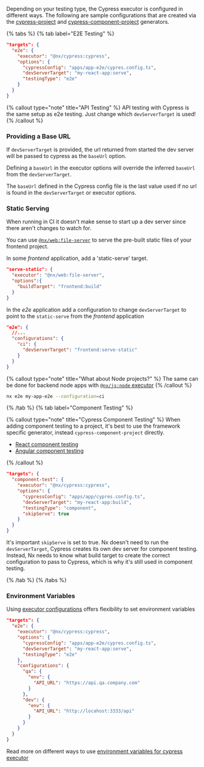 Depending on your testing type, the Cypress executor is configured in different ways. The following are sample configurations that are created via the [cypress-project](/packages/cypress/generators/cypress-project) and [cypress-component-project](/packages/cypress/generators/cypress-component-project) generators.

{% tabs %}
{% tab label="E2E Testing" %}

```json
"targets": {
  "e2e": {
    "executor": "@nx/cypress:cypress",
    "options": {
      "cypressConfig": "apps/app-e2e/cypres.config.ts",
      "devServerTarget": "my-react-app:serve",
      "testingType": "e2e"
    }
  }
}
```

{% callout type="note" title="API Testing" %}
API testing with Cypress is the same setup as e2e testing. Just change which `devServerTarget` is used!
{% /callout %}

### Providing a Base URL

If `devServerTarget` is provided, the url returned from started the dev server will be passed to cypress as the `baseUrl` option.

Defining a `baseUrl` in the executor options will override the inferred `baseUrl` from the `devServerTarget`.

The `baseUrl` defined in the Cypress config file is the last value used if no url is found in the `devServerTarget` or executor options.

### Static Serving

When running in CI it doesn't make sense to start up a dev server since there aren't changes to watch for.

You can use [`@nx/web:file-server`](/packages/web/executors/file-server) to serve the pre-built static files of your frontend project.

In some _frontend_ application, add a 'static-serve' target.

```json
"serve-static": {
  "executor": "@nx/web:file-server",
  "options":{
    "buildTarget": "frontend:build"
  }
}
```

In the _e2e_ application add a configuration to change `devServerTarget` to point to the `static-serve` from the _frontend_ application

```json
"e2e": {
  //...
  "configurations": {
    "ci": {
      "devServerTarget": "frontend:serve-static"
    }
  }
}
```

{% callout type="note" title="What about Node projects?" %}
The same can be done for backend node apps with [`@nx/js:node` executor](/packages/js/executors/node)
{% /callout %}

```bash
nx e2e my-app-e2e --configuration=ci
```

{% /tab %}
{% tab label="Component Testing" %}

{% callout type="note" title="Cypress Component Testing" %}
When adding component testing to a project, it's best to use the framework specific generator, instead `cypress-component-project` directly.

- [React component testing](/packages/react/generators/cypress-component-configuration)
- [Angular component testing](/packages/angular/generators/cypress-component-configuration)

{% /callout %}

```json
"targets": {
  "component-test": {
    "executor": "@nx/cypress:cypress",
    "options": {
      "cypressConfig": "apps/app/cypres.config.ts",
      "devServerTarget": "my-react-app:build",
      "testingType": "component",
      "skipServe": true
    }
  }
}
```

It's important `skipServe` is set to true. Nx doesn't need to run the `devServerTarget`, Cypress creates its own dev server for component testing.
Instead, Nx needs to know what build target to create the correct configuration to pass to Cypress, which is why it's still used in component testing.

{% /tab %}
{% /tabs %}

### Environment Variables

Using [executor configurations](recipes/executors/use-executor-configurations#use-executor-configurations) offers flexibility to set environment variables

```json
"targets": {
  "e2e": {
    "executor": "@nx/cypress:cypress",
    "options": {
      "cypressConfig": "apps/app-e2e/cypres.config.ts",
      "devServerTarget": "my-react-app:serve",
      "testingType": "e2e"
    },
    "configurations": {
      "qa": {
        "env": {
          "API_URL": "https://api.qa.company.com"
        }
      },
      "dev": {
        "env": {
          "API_URL": "http://locahost:3333/api"
        }
      }
    }
  }
}
```

Read more on different ways to use [environment variables for cypress executor](/packages/cypress#environment-variables)
